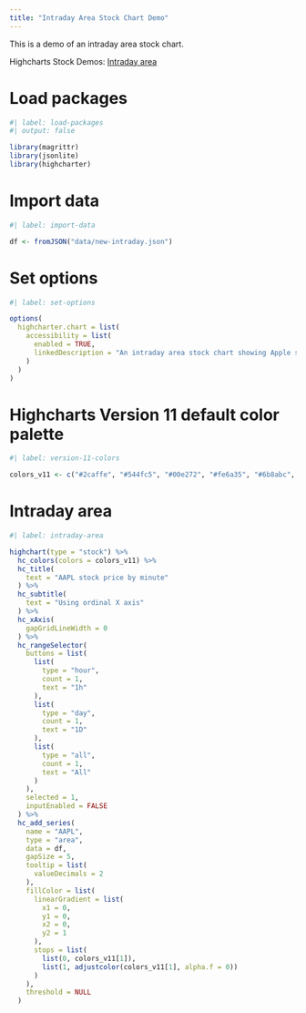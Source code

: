 ```yaml
---
title: "Intraday Area Stock Chart Demo"
---
```


This is a demo of an intraday area stock chart.

Highcharts Stock Demos: [Intraday area](https://www.highcharts.com/demo/stock/intraday-area)

# Load packages

```r
#| label: load-packages
#| output: false

library(magrittr)
library(jsonlite)
library(highcharter)
```

# Import data

```r
#| label: import-data

df <- fromJSON("data/new-intraday.json")
```

# Set options

```r
#| label: set-options

options(
  highcharter.chart = list(
    accessibility = list(
      enabled = TRUE,
      linkedDescription = "An intraday area stock chart showing Apple stock price by minute."
    )
  )
)
```

# Highcharts Version 11 default color palette

```r
#| label: version-11-colors

colors_v11 <- c("#2caffe", "#544fc5", "#00e272", "#fe6a35", "#6b8abc", "#d568fb", "#2ee0ca", "#fa4b42", "#feb56a", "#91e8e1")
```

# Intraday area

```r
#| label: intraday-area

highchart(type = "stock") %>% 
  hc_colors(colors = colors_v11) %>% 
  hc_title(
    text = "AAPL stock price by minute"
  ) %>% 
  hc_subtitle(
    text = "Using ordinal X axis"
  ) %>% 
  hc_xAxis(
    gapGridLineWidth = 0
  ) %>% 
  hc_rangeSelector(
    buttons = list(
      list(
        type = "hour",
        count = 1,
        text = "1h"
      ),
      list(
        type = "day",
        count = 1,
        text = "1D"
      ),
      list(
        type = "all",
        count = 1,
        text = "All"
      )
    ),
    selected = 1,
    inputEnabled = FALSE
  ) %>% 
  hc_add_series(
    name = "AAPL",
    type = "area",
    data = df,
    gapSize = 5,
    tooltip = list(
      valueDecimals = 2
    ),
    fillColor = list(
      linearGradient = list(
        x1 = 0,
        y1 = 0,
        x2 = 0,
        y2 = 1
      ),
      stops = list(
        list(0, colors_v11[1]),
        list(1, adjustcolor(colors_v11[1], alpha.f = 0))
      )
    ),
    threshold = NULL
  )
```
